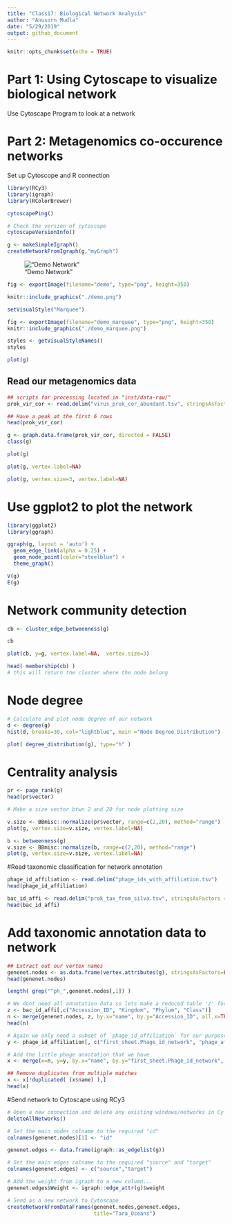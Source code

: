 ```yaml
---
title: "Class17: Biological Network Analysis"
author: "Anusorn Mudla"
date: "5/29/2019"
output: github_document
---
```


```r
knitr::opts_chunk$set(echo = TRUE)
```
# Part 1: Using Cytoscape to visualize biological network
Use Cytoscape Program to look at a network 

# Part 2: Metagenomics co-occurence networks
Set up Cytoscope and R connection
```r
library(RCy3)
library(igraph)
library(RColorBrewer)
```

```r
cytoscapePing()
```

```r
# Check the version of cytoscape
cytoscapeVersionInfo()
```

```r
g <- makeSimpleIgraph()
createNetworkFromIgraph(g,"myGraph")
```
!["Demo Network"](demo.png)
```r
fig <- exportImage(filename="demo", type="png", height=350)
```

```r
knitr::include_graphics("./demo.png")
```

```r
setVisualStyle("Marquee")
```

```r
fig <- exportImage(filename="demo_marquee", type="png", height=350)
knitr::include_graphics("./demo_marquee.png")
```

```r
styles <- getVisualStyleNames()
styles
```

```r
plot(g)
```

## Read our metagenomics data
```r
## scripts for processing located in "inst/data-raw/"
prok_vir_cor <- read.delim("virus_prok_cor_abundant.tsv", stringsAsFactors = FALSE)

## Have a peak at the first 6 rows
head(prok_vir_cor)
```

```r
g <- graph.data.frame(prok_vir_cor, directed = FALSE)
class(g)
```

```r
plot(g)
```

```r
plot(g, vertex.label=NA)
```
```r
plot(g, vertex.size=3, vertex.label=NA)
```

# Use **ggplot2** to plot the network
```r
library(ggplot2)
library(ggraph)
```

```r
ggraph(g, layout = 'auto') +
  geom_edge_link(alpha = 0.25) +
  geom_node_point(color="steelblue") +
  theme_graph()
```

```r
V(g)
E(g)
```
# Network community detection
```r
cb <- cluster_edge_betweenness(g)
```
```r
cb
```

```r
plot(cb, y=g, vertex.label=NA,  vertex.size=3)
```
```r
head( membership(cb) )
# this will return the cluster where the node belong
```

# Node degree
```r
# Calculate and plot node degree of our network
d <- degree(g)
hist(d, breaks=30, col="lightblue", main ="Node Degree Distribution")
```
```r
plot( degree_distribution(g), type="h" )
```
# Centrality analysis

```r
pr <- page_rank(g)
head(pr$vector)
```

```r
# Make a size vector btwn 2 and 20 for node plotting size

v.size <- BBmisc::normalize(pr$vector, range=c(2,20), method="range")
plot(g, vertex.size=v.size, vertex.label=NA)
```


```r
b <- betweenness(g)
v.size <- BBmisc::normalize(b, range=c(2,20), method="range")
plot(g, vertex.size=v.size, vertex.label=NA)
```
#Read taxonomic classification for network annotation
```r
phage_id_affiliation <- read.delim("phage_ids_with_affiliation.tsv")
head(phage_id_affiliation)
```

```r
bac_id_affi <- read.delim("prok_tax_from_silva.tsv", stringsAsFactors = FALSE)
head(bac_id_affi)
```


# Add taxonomic annotation data to network
```r
## Extract out our vertex names
genenet.nodes <- as.data.frame(vertex.attributes(g), stringsAsFactors=FALSE)
head(genenet.nodes)
```
```r
length( grep("^ph_",genenet.nodes[,1]) )
```

```r
# We dont need all annotation data so lets make a reduced table 'z' for merging
z <- bac_id_affi[,c("Accession_ID", "Kingdom", "Phylum", "Class")]
n <- merge(genenet.nodes, z, by.x="name", by.y="Accession_ID", all.x=TRUE)
head(n)
```
```r
# Again we only need a subset of `phage_id_affiliation` for our purposes
y <- phage_id_affiliation[, c("first_sheet.Phage_id_network", "phage_affiliation","Tax_order", "Tax_subfamily")]

# Add the little phage annotation that we have
x <- merge(x=n, y=y, by.x="name", by.y="first_sheet.Phage_id_network", all.x=TRUE)

## Remove duplicates from multiple matches
x <- x[!duplicated( (x$name) ),]
head(x)
```

#Send network to Cytoscape using RCy3

```r
# Open a new connection and delete any existing windows/networks in Cy
deleteAllNetworks()
```

```r
# Set the main nodes colname to the required "id" 
colnames(genenet.nodes)[1] <- "id"
```
```r
genenet.edges <- data.frame(igraph::as_edgelist(g))

# Set the main edges colname to the required "source" and "target" 
colnames(genenet.edges) <- c("source","target")

# Add the weight from igraph to a new column...
genenet.edges$Weight <- igraph::edge_attr(g)$weight

# Send as a new network to Cytoscape
createNetworkFromDataFrames(genenet.nodes,genenet.edges, 
                            title="Tara_Oceans")
```

